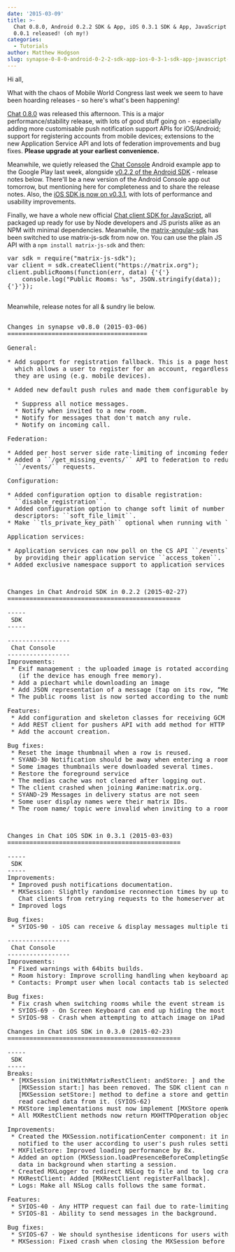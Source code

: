 ```yaml
---
date: '2015-03-09'
title: >-
  Chat 0.8.0, Android 0.2.2 SDK & App, iOS 0.3.1 SDK & App, JavaScript SDK
  0.0.1 released! (oh my!)
categories:
  - Tutorials
author: Matthew Hodgson
slug: synapse-0-8-0-android-0-2-2-sdk-app-ios-0-3-1-sdk-app-javascript-sdk-0-0-1-released-oh-my
---
```


Hi all,

What with the chaos of Mobile World Congress last week we seem to have been hoarding releases - so here's what's been happening!

<a href="https://github.com/matrix-org/synapse">Chat 0.8.0</a> was released this afternoon.  This is a major performance/stability release, with lots of good stuff going on - especially adding more customisable push notification support APIs for iOS/Android; support for registering accounts from mobile devices; extensions to the new Application Service API and lots of federation improvements and bug fixes.  <b>Please upgrade at your earliest convenience.</b>

Meanwhile, we quietly released the <a href="https://play.google.com/store/apps/details?id=org.matrix.androidsdk.alpha">Chat Console</a> Android example app to the Google Play last week, alongside <a href="https://github.com/matrix-org/matrix-android-sdk">v0.2.2 of the Android SDK</a> - release notes below.  There'll be a new version of the Android Console app out tomorrow, but mentioning here for completeness and to share the release notes.  Also, the <a href="https://github.com/matrix-org/matrix-ios-sdk">iOS SDK is now on v0.3.1</a>, with lots of performance and usability improvements.

Finally, we have a whole new official <a href="https://github.com/matrix-org/matrix-js-sdk">Chat client SDK for JavaScript</a>, all packaged up ready for use by Node developers and JS purists alike as an NPM with minimal dependencies.  Meanwhile, the <a href="https://github.com/matrix-org/matrix-angular-sdk">matrix-angular-sdk</a> has been switched to use matrix-js-sdk from now on.  You can use the plain JS API with a <code>npm install matrix-js-sdk</code> and then:

<pre>
var sdk = require("matrix-js-sdk");
var client = sdk.createClient("https://matrix.org");
client.publicRooms(function(err, data) {'{'}
    console.log("Public Rooms: %s", JSON.stringify(data));
{'}'});

</pre>

<p>
Meanwhile, release notes for all &amp; sundry lie below.
</p>

<pre>

Changes in synapse v0.8.0 (2015-03-06)
======================================

General:

* Add support for registration fallback. This is a page hosted on the server
  which allows a user to register for an account, regardless of what client
  they are using (e.g. mobile devices).

* Added new default push rules and made them configurable by clients:

  * Suppress all notice messages.
  * Notify when invited to a new room.
  * Notify for messages that don't match any rule.
  * Notify on incoming call.

Federation:

* Added per host server side rate-limiting of incoming federation requests.
* Added a ``/get_missing_events/`` API to federation to reduce number of
  ``/events/`` requests.

Configuration:

* Added configuration option to disable registration:
  ``disable_registration``.
* Added configuration option to change soft limit of number of open file
  descriptors: ``soft_file_limit``.
* Make ``tls_private_key_path`` optional when running with ``no_tls``.

Application services:

* Application services can now poll on the CS API ``/events`` for their events,
  by providing their application service ``access_token``.
* Added exclusive namespace support to application services API.


</pre>

<pre>
Changes in Chat Android SDK in 0.2.2 (2015-02-27)
===============================================

-----
 SDK
-----
  
-----------------
 Chat Console
-----------------
Improvements:
 * Exif management : the uploaded image is rotated according to the exif metadata
   (if the device has enough free memory).
 * Add a piechart while downloading an image 
 * Add JSON representation of a message (tap on its row, “Message details”
 * The public rooms list is now sorted according to the number of members.

Features:
 * Add configuration and skeleton classes for receiving GCM messages
 * Add REST client for pushers API with add method for HTTP pushers.
 * Add the account creation.

Bug fixes:
 * Reset the image thumbnail when a row is reused.
 * SYAND-30 Notification should be away when entering a room.
 * Some images thumbnails were downloaded several times.
 * Restore the foreground service
 * The medias cache was not cleared after logging out.
 * The client crashed when joining #anime:matrix.org.
 * SYAND-29 Messages in delivery status are not seen
 * Some user display names were their matrix IDs.
 * The room name/ topic were invalid when inviting to a room.


</pre>

<pre>
Changes in Chat iOS SDK in 0.3.1 (2015-03-03)
===============================================

-----
 SDK
-----
Improvements:
 * Improved push notifications documentation.
 * MXSession: Slightly randomise reconnection times by up to 3s to prevent all
   Chat clients from retrying requests to the homeserver at the same time.
 * Improved logs
 
Bug fixes:
 * SYIOS-90 - iOS can receive & display messages multiple times when on bad connections
 
-----------------
 Chat Console
-----------------
Improvements:
 * Fixed warnings with 64bits builds.
 * Room history: Improve scrolling handling when keyboard appears.
 * Contacts: Prompt user when local contacts tab is selected if constact sync is disabled.
 
Bug fixes:
 * Fix crash when switching rooms while the event stream is resuming.
 * SYIOS-69 - On Screen Keyboard can end up hiding the most recent messages in a room.
 * SYIOS-98 - Crash when attempting to attach image on iPad
 
Changes in Chat iOS SDK in 0.3.0 (2015-02-23)
===============================================

-----
 SDK
-----
Breaks:
 * [MXSession initWithMatrixRestClient: andStore: ] and the onStoreDataReady argument in
   [MXSession start:] has been removed. The SDK client can now use the asynchronous
   [MXSession setStore:] method to define a store and getting notified when the SDK can
   read cached data from it. (SYIOS-62)
 * MXStore implementations must now implement [MXStore openWithCredentials].
 * All MXRestClient methods now return MXHTTPOperation objects.
 
Improvements:
 * Created the MXSession.notificationCenter component: it indicates when an event must be
   notified to the user according to user's push rules settings.
 * MXFileStore: Improved loading performance by 8x.
 * Added an option (MXSession.loadPresenceBeforeCompletingSessionStart) to refresh presence
   data in background when starting a session.
 * Created MXLogger to redirect NSLog to file and to log crashes or uncaught exception.
 * MXRestClient: Added [MXRestClient registerFallback].
 * Logs: Make all NSLog calls follows the same format.
 
Features:
 * SYIOS-40 - Any HTTP request can fail due to rate-limiting on the server, and need to be retried.
 * SYIOS-81 - Ability to send messages in the background.
 
Bug fixes:
 * SYIOS-67 - We should synthesise identicons for users with no avatar.
 * MXSession: Fixed crash when closing the MXSession before the end of initial Sync.
</pre>

